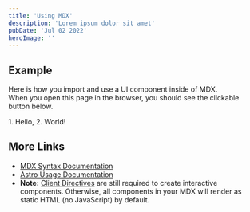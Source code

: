 ```yaml
---
title: 'Using MDX'
description: 'Lorem ipsum dolor sit amet'
pubDate: 'Jul 02 2022'
heroImage: ''
---
```


## Example

Here is how you import and use a UI component inside of MDX.  
When you open this page in the browser, you should see the clickable button below.


<EncryptContent password="123">
1. Hello,
2. World!
</EncryptContent>



## More Links

- [MDX Syntax Documentation](https://mdxjs.com/docs/what-is-mdx)
- [Astro Usage Documentation](https://docs.astro.build/en/guides/markdown-content/#markdown-and-mdx-pages)
- **Note:** [Client Directives](https://docs.astro.build/en/reference/directives-reference/#client-directives) are still required to create interactive components. Otherwise, all components in your MDX will render as static HTML (no JavaScript) by default.
